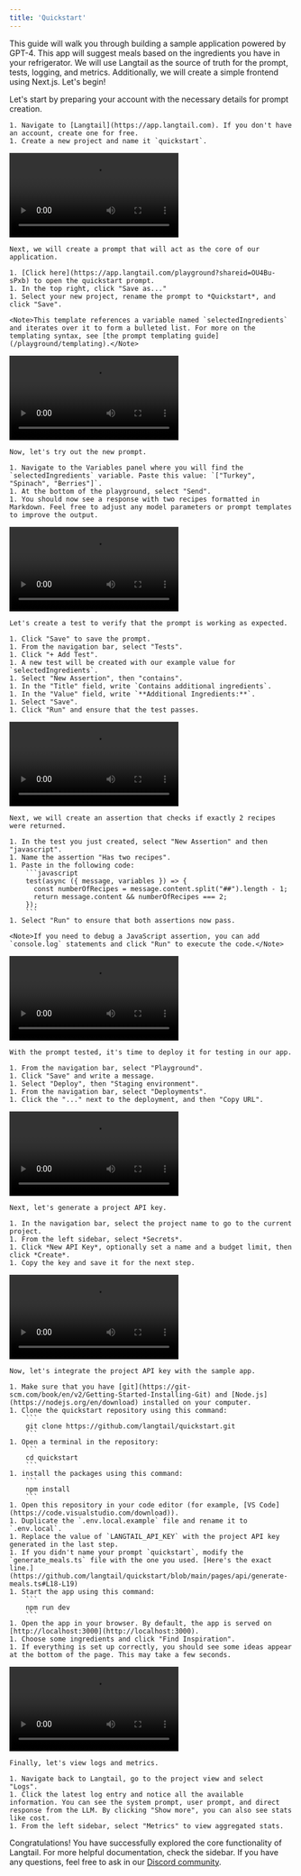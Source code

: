 ```yaml
---
title: 'Quickstart'
---
```

This guide will walk you through building a sample application powered by GPT-4. This app will suggest meals based on the ingredients you have in your refrigerator. We will use Langtail as the source of truth for the prompt, tests, logging, and metrics. Additionally, we will create a simple frontend using Next.js. Let's begin!

<Steps>

  <Step title="Prepare your account">
    Let's start by preparing your account with the necessary details for prompt creation.

    1. Navigate to [Langtail](https://app.langtail.com). If you don't have an account, create one for free.
    1. Create a new project and name it `quickstart`.
  </Step>

  <Step title="Create a prompt">
    <video
      controls
      className="w-full aspect-video"
      src="/images/quickstart/step2.mp4"
    ></video>

    Next, we will create a prompt that will act as the core of our application.

    1. [Click here](https://app.langtail.com/playground?shareid=OU4Bu-sPxb) to open the quickstart prompt.
    1. In the top right, click "Save as..."
    1. Select your new project, rename the prompt to *Quickstart*, and click "Save".

    <Note>This template references a variable named `selectedIngredients` and iterates over it to form a bulleted list. For more on the templating syntax, see [the prompt templating guide](/playground/templating).</Note>
  </Step>

  <Step title="Try the prompt">
    <video
      controls
      className="w-full aspect-video"
      src="/images/quickstart/step3.mp4"
    ></video>

    Now, let's try out the new prompt.

    1. Navigate to the Variables panel where you will find the `selectedIngredients` variable. Paste this value: `["Turkey", "Spinach", "Berries"]`.
    1. At the bottom of the playground, select "Send".
    1. You should now see a response with two recipes formatted in Markdown. Feel free to adjust any model parameters or prompt templates to improve the output.
  </Step>

  <Step title="Create a basic test">
    <video
      controls
      className="w-full aspect-video"
      src="/images/quickstart/step4.mp4"
    ></video>

    Let's create a test to verify that the prompt is working as expected.

    1. Click "Save" to save the prompt.
    1. From the navigation bar, select "Tests".
    1. Click "+ Add Test".
    1. A new test will be created with our example value for `selectedIngredients`.
    1. Select "New Assertion", then "contains".
    1. In the "Title" field, write `Contains additional ingredients`.
    1. In the "Value" field, write `**Additional Ingredients:**`.
    1. Select "Save".
    1. Click "Run" and ensure that the test passes.
  </Step>

  <Step title="Create a more complex assertion">
    <video
      controls
      className="w-full aspect-video"
      src="/images/quickstart/step5.mp4"
    ></video>

    Next, we will create an assertion that checks if exactly 2 recipes were returned.

    1. In the test you just created, select "New Assertion" and then "javascript".
    1. Name the assertion "Has two recipes".
    1. Paste in the following code:
        ```javascript
        test(async ({ message, variables }) => {
          const numberOfRecipes = message.content.split("##").length - 1;
          return message.content && numberOfRecipes === 2;
        });
        ```
    1. Select "Run" to ensure that both assertions now pass.

    <Note>If you need to debug a JavaScript assertion, you can add `console.log` statements and click "Run" to execute the code.</Note>
  </Step>

  <Step title="Deploy the prompt">
    <video
      controls
      className="w-full aspect-video"
      src="/images/quickstart/step6.mp4"
    ></video>

    With the prompt tested, it's time to deploy it for testing in our app.

    1. From the navigation bar, select "Playground".
    1. Click "Save" and write a message.
    1. Select "Deploy", then "Staging environment".
    1. From the navigation bar, select "Deployments".
    1. Click the "..." next to the deployment, and then "Copy URL".
  </Step>

  <Step title="Generate a project API key">
    <video
      controls
      className="w-full aspect-video"
      src="/images/quickstart/step7.mp4"
    ></video>

    Next, let's generate a project API key.

    1. In the navigation bar, select the project name to go to the current project.
    1. From the left sidebar, select *Secrets*.
    1. Click *New API Key*, optionally set a name and a budget limit, then click *Create*.
    1. Copy the key and save it for the next step.
  </Step>

  <Step title="Integrate with the sample app">
    <video
      controls
      className="w-full aspect-video"
      src="/images/quickstart/step8.mp4"
    ></video>

    Now, let's integrate the project API key with the sample app.

    1. Make sure that you have [git](https://git-scm.com/book/en/v2/Getting-Started-Installing-Git) and [Node.js](https://nodejs.org/en/download) installed on your computer.
    1. Clone the quickstart repository using this command:
        ```
        git clone https://github.com/langtail/quickstart.git
        ```
    1. Open a terminal in the repository:
        ```
        cd quickstart
        ```
    1. install the packages using this command:
        ```
        npm install
        ```
    1. Open this repository in your code editor (for example, [VS Code](https://code.visualstudio.com/download)).
    1. Duplicate the `.env.local.example` file and rename it to `.env.local`.
    1. Replace the value of `LANGTAIL_API_KEY` with the project API key generated in the last step.
    1. If you didn't name your prompt `quickstart`, modify the `generate_meals.ts` file with the one you used. [Here's the exact line.](https://github.com/langtail/quickstart/blob/main/pages/api/generate-meals.ts#L18-L19)
    1. Start the app using this command:
        ```
        npm run dev
        ```
    1. Open the app in your browser. By default, the app is served on [http://localhost:3000](http://localhost:3000).
    1. Choose some ingredients and click "Find Inspiration".
    1. If everything is set up correctly, you should see some ideas appear at the bottom of the page. This may take a few seconds.
  </Step>

  <Step title="View logs and metrics">
    <video
      controls
      className="w-full aspect-video"
      src="/images/quickstart/step9.mp4"
    ></video>

    Finally, let's view logs and metrics.

    1. Navigate back to Langtail, go to the project view and select "Logs".
    1. Click the latest log entry and notice all the available information. You can see the system prompt, user prompt, and direct response from the LLM. By clicking "Show more", you can also see stats like cost.
    1. From the left sidebar, select "Metrics" to view aggregated stats.
  </Step>
</Steps>

Congratulations! You have successfully explored the core functionality of Langtail. For more helpful documentation, check the sidebar. If you have any questions, feel free to ask in our [Discord community](https://dub.sh/PySAbCg).

